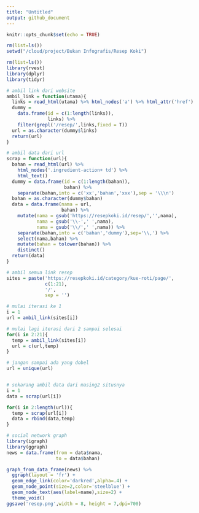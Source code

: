 ```yaml
---
title: "Untitled"
output: github_document
---
```


```r
knitr::opts_chunk$set(echo = TRUE)

rm(list=ls())
setwd("/cloud/project/Bukan Infografis/Resep Koki")

rm(list=ls())
library(rvest)
library(dplyr)
library(tidyr)

# ambil link dari website
ambil_link = function(utama){
  links = read_html(utama) %>% html_nodes('a') %>% html_attr('href')
  dummy = 
    data.frame(id = c(1:length(links)),
               links) %>%
    filter(grepl('/resep/',links,fixed = T))
  url = as.character(dummy$links)
  return(url)
}

# ambil data dari url
scrap = function(url){
  bahan = read_html(url) %>% 
    html_nodes('.ingredient-action+ td') %>% 
    html_text()
  dummy = data.frame(id = c(1:length(bahan)),
                     bahan) %>%
    separate(bahan,into = c('xx','bahan','xxx'),sep = '\\\n')
  bahan = as.character(dummy$bahan)
  data = data.frame(nama = url,
                    bahan) %>%
    mutate(nama = gsub('https://resepkoki.id/resep/','',nama),
           nama = gsub('\\-',' ',nama),
           nama = gsub('\\/',' ',nama)) %>%
    separate(bahan,into = c('bahan','dummy'),sep='\\,') %>%
    select(nama,bahan) %>% 
    mutate(bahan = tolower(bahan)) %>%
    distinct()
  return(data)
}
```


```r
# ambil semua link resep
sites = paste('https://resepkoki.id/category/kue-roti/page/',
              c(1:21),
              '/',
              sep = '')

# mulai iterasi ke 1
i = 1
url = ambil_link(sites[i])

# mulai lagi iterasi dari 2 sampai selesai
for(i in 2:21){
  temp = ambil_link(sites[i])
  url = c(url,temp)
}

# jangan sampai ada yang dobel
url = unique(url)


# sekarang ambil data dari masing2 situsnya
i = 1
data = scrap(url[i])

for(i in 2:length(url)){
  temp = scrap(url[i])
  data = rbind(data,temp)
}

# social network graph
library(igraph)
library(ggraph)
news = data.frame(from = data$nama,
                  to = data$bahan)

graph_from_data_frame(news) %>%
  ggraph(layout = 'fr') +
  geom_edge_link(color='darkred',alpha=.4) +
  geom_node_point(size=2,color='steelblue') +
  geom_node_text(aes(label=name),size=2) +
  theme_void()
ggsave('resep.png',width = 8, height = 7,dpi=700)
```